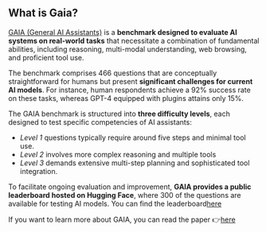 ## What is Gaia?

[GAIA (General AI Assistants)](https://huggingface.co/papers/2311.12983) is a **benchmark designed to evaluate AI systems on real-world tasks** that necessitate a combination of fundamental abilities, including reasoning, multi-modal understanding, web browsing, and proficient tool use. 

The benchmark comprises 466 questions that are conceptually straightforward for humans but present **significant challenges for current AI models**. For instance, human respondents achieve a 92% success rate on these tasks, whereas GPT-4 equipped with plugins attains only 15%. 

The GAIA benchmark is structured into **three difficulty levels**, each designed to test specific competencies of AI assistants:

- *Level 1* questions typically require around five steps and minimal tool use.
- *Level 2* involves more complex reasoning and multiple tools
- *Level 3* demands extensive multi-step planning and sophisticated tool integration.

To facilitate ongoing evaluation and improvement, **GAIA provides a public leaderboard hosted on Hugging Face**, where 300 of the questions are available for testing AI models. You can find the leaderboard[here](https://huggingface.co/spaces/gaia-benchmark/leaderboard)

If you want to learn more about GAIA, you can read the paper 👉[here](https://huggingface.co/papers/2311.12983)